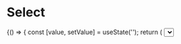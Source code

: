 

<Meta title="Select" />

# Select

<Preview>
	<Story name="Default">
		{() => {
			const [value, setValue] = useState('');
			return (
				<Select
					label="Select"
					onChange={(e) => setValue(e.target.value)}
					options={[
						{ disabled: true, label: 'Select an option', value: '' },
						{ label: 'Option 1', value: 'option-1' },
						{ label: 'Option 2', value: 'option-2' },
					]}
					value={value}
				/>
			);
		}}
	</Story>
</Preview>
